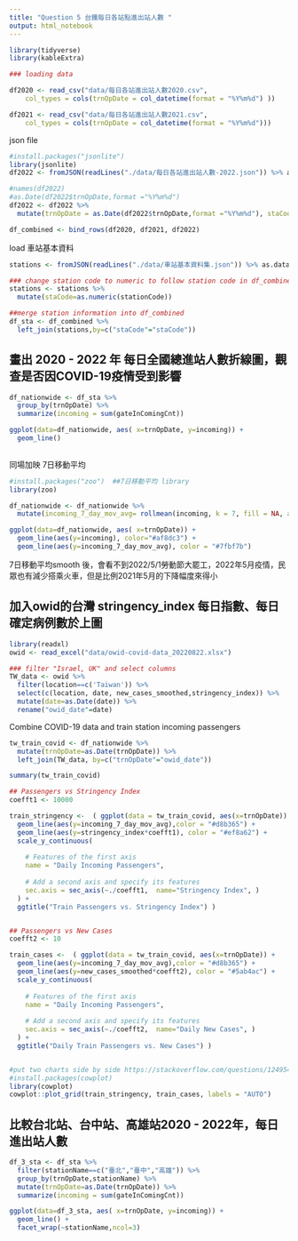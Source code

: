 ```yaml
---
title: "Question 5 台鐵每日各站點進出站人數 "
output: html_notebook
---
```


```r
library(tidyverse)
library(kableExtra)
```

```r
### loading data

df2020 <- read_csv("data/每日各站進出站人數2020.csv", 
    col_types = cols(trnOpDate = col_datetime(format = "%Y%m%d") ))

df2021 <- read_csv("data/每日各站進出站人數2021.csv", 
    col_types = cols(trnOpDate = col_datetime(format = "%Y%m%d")))

```
json file

```r
#install.packages("jsonlite")
library(jsonlite)
df2022 <- fromJSON(readLines("./data/每日各站進出站人數-2022.json")) %>% as.data.frame
```

```r
#names(df2022)
#as.Date(df2022$trnOpDate,format ="%Y%m%d")
df2022 <- df2022 %>% 
  mutate(trnOpDate = as.Date(df2022$trnOpDate,format ="%Y%m%d"), staCode = as.numeric(staCode), gateInComingCnt = as.numeric(gateInComingCnt), gateOutGoingCnt = as.numeric(gateOutGoingCnt))

```
```r
df_combined <- bind_rows(df2020, df2021, df2022)
```

load 車站基本資料
```r
stations <- fromJSON(readLines("./data/車站基本資料集.json")) %>% as.data.frame
```
```r
### change station code to numeric to follow station code in df_combined
stations <- stations %>% 
  mutate(staCode=as.numeric(stationCode))
```

```r
##merge station information into df_combined
df_sta <- df_combined %>% 
  left_join(stations,by=c("staCode"="staCode"))
```

## 畫出 2020 - 2022 年 每日全國總進站人數折線圖，觀查是否因COVID-19疫情受到影響


```r
df_nationwide <- df_sta %>% 
  group_by(trnOpDate) %>% 
  summarize(incoming = sum(gateInComingCnt))

ggplot(data=df_nationwide, aes( x=trnOpDate, y=incoming)) +
  geom_line()
  
```
同場加映 7日移動平均
```r
#install.packages("zoo")  ##7日移動平均 library
library(zoo)

df_nationwide <- df_nationwide %>% 
  mutate(incoming_7_day_mov_avg= rollmean(incoming, k = 7, fill = NA, align = "right"))

ggplot(data=df_nationwide, aes( x=trnOpDate)) +
  geom_line(aes(y=incoming), color="#af8dc3") +
  geom_line(aes(y=incoming_7_day_mov_avg), color = "#7fbf7b")
```
7日移動平均smooth 後，會看不到2022/5/1勞動節大罷工，2022年5月疫情，民眾也有減少搭乘火車，但是比例2021年5月的下降幅度來得小

## 加入owid的台灣 stringency_index 每日指數、每日確定病例數於上圖

```r
library(readxl)
owid <- read_excel("data/owid-covid-data_20220822.xlsx")
```

```r
### filter "Israel, UK" and select columns
TW_data <- owid %>% 
  filter(location==c('Taiwan')) %>% 
  select(c(location, date, new_cases_smoothed,stringency_index)) %>%
  mutate(date=as.Date(date)) %>% 
  rename("owid_date"=date)

```

Combine COVID-19 data and train station incoming passengers
```r
tw_train_covid <- df_nationwide %>% 
  mutate(trnOpDate=as.Date(trnOpDate)) %>% 
  left_join(TW_data, by=c("trnOpDate"="owid_date"))
```
```r
summary(tw_train_covid)
```

```r

## Passengers vs Stringency Index
coefft1 <- 10000

train_stringency <-  ( ggplot(data = tw_train_covid, aes(x=trnOpDate)) +
  geom_line(aes(y=incoming_7_day_mov_avg),color = "#d8b365") +
  geom_line(aes(y=stringency_index*coefft1), color = "#ef8a62") +
  scale_y_continuous(
    
    # Features of the first axis
    name = "Daily Incoming Passengers",
    
    # Add a second axis and specify its features
    sec.axis = sec_axis(~./coefft1,  name="Stringency Index", )
  ) +
  ggtitle("Train Passengers vs. Stringency Index") )


## Passengers vs New Cases 
coefft2 <- 10

train_cases <-  ( ggplot(data = tw_train_covid, aes(x=trnOpDate)) +
  geom_line(aes(y=incoming_7_day_mov_avg),color = "#d8b365") +
  geom_line(aes(y=new_cases_smoothed*coefft2), color = "#5ab4ac") +
  scale_y_continuous(
    
    # Features of the first axis
    name = "Daily Incoming Passengers",
    
    # Add a second axis and specify its features
    sec.axis = sec_axis(~./coefft2,  name="Daily New Cases", )
  ) +
  ggtitle("Daily Train Passengers vs. New Cases") )


#put two charts side by side https://stackoverflow.com/questions/1249548/side-by-side-plots-with-ggplot2
#install.packages(cowplot)
library(cowplot)
cowplot::plot_grid(train_stringency, train_cases, labels = "AUTO")


```

## 比較台北站、台中站、高雄站2020 - 2022年，每日進出站人數
```r
df_3_sta <- df_sta %>%
  filter(stationName==c("臺北","臺中","高雄")) %>% 
  group_by(trnOpDate,stationName) %>% 
  mutate(trnOpDate=as.Date(trnOpDate)) %>% 
  summarize(incoming = sum(gateInComingCnt))

ggplot(data=df_3_sta, aes( x=trnOpDate, y=incoming)) +
  geom_line() +
  facet_wrap(~stationName,ncol=3)
  
```